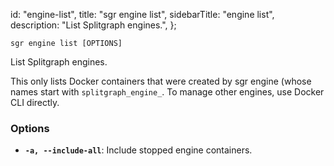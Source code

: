   id: "engine-list",
  title: "sgr engine list",
  sidebarTitle: "engine list",
  description: "List Splitgraph engines.",
};

`sgr engine list [OPTIONS]`

List Splitgraph engines.

This only lists Docker containers that were created by sgr engine
(whose names start with `splitgraph_engine_`. To manage other engines,
use Docker CLI directly.

### Options

- **`-a, --include-all`**: Include stopped engine containers.
